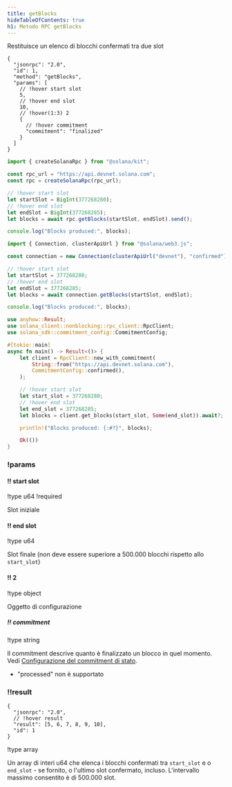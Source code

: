 ```yaml
---
title: getBlocks
hideTableOfContents: true
h1: Metodo RPC getBlocks
---
```


Restituisce un elenco di blocchi confermati tra due slot

<APIMethod>

```jsonc !!request curl
{
  "jsonrpc": "2.0",
  "id": 1,
  "method": "getBlocks",
  "params": [
    // !hover start slot
    5,
    // !hover end slot
    10,
    // !hover(1:3) 2
    {
      // !hover commitment
      "commitment": "finalized"
    }
  ]
}
```

```ts !!request title="Kit"
import { createSolanaRpc } from "@solana/kit";

const rpc_url = "https://api.devnet.solana.com";
const rpc = createSolanaRpc(rpc_url);

// !hover start slot
let startSlot = BigInt(377268280);
// !hover end slot
let endSlot = BigInt(377268285);
let blocks = await rpc.getBlocks(startSlot, endSlot).send();

console.log("Blocks produced:", blocks);
```

```ts !!request title="web3.js"
import { Connection, clusterApiUrl } from "@solana/web3.js";

const connection = new Connection(clusterApiUrl("devnet"), "confirmed");

// !hover start slot
let startSlot = 377268280;
// !hover end slot
let endSlot = 377268285;
let blocks = await connection.getBlocks(startSlot, endSlot);

console.log("Blocks produced:", blocks);
```

```rs !!request title="Rust"
use anyhow::Result;
use solana_client::nonblocking::rpc_client::RpcClient;
use solana_sdk::commitment_config::CommitmentConfig;

#[tokio::main]
async fn main() -> Result<()> {
    let client = RpcClient::new_with_commitment(
        String::from("https://api.devnet.solana.com"),
        CommitmentConfig::confirmed(),
    );

    // !hover start slot
    let start_slot = 377268280;
    // !hover end slot
    let end_slot = 377268285;
    let blocks = client.get_blocks(start_slot, Some(end_slot)).await?;

    println!("Blocks produced: {:#?}", blocks);

    Ok(())
}
```

### !params

#### !! start slot

!type u64
!required

Slot iniziale

#### !! end slot

!type u64

Slot finale (non deve essere superiore a 500.000 blocchi rispetto allo
`start_slot`)

#### !! 2

!type object

Oggetto di configurazione

##### !! commitment

!type string

Il commitment descrive quanto è finalizzato un blocco in quel momento. Vedi
[Configurazione del commitment di stato](/docs/rpc#configuring-state-commitment).

- "processed" non è supportato

### !!result

```jsonc !response
{
  "jsonrpc": "2.0",
  // !hover result
  "result": [5, 6, 7, 8, 9, 10],
  "id": 1
}
```

!type array

Un array di interi u64 che elenca i blocchi confermati tra `start_slot` e o
`end_slot` - se fornito, o l'ultimo slot confermato, incluso. L'intervallo
massimo consentito è di 500.000 slot.

</APIMethod>
